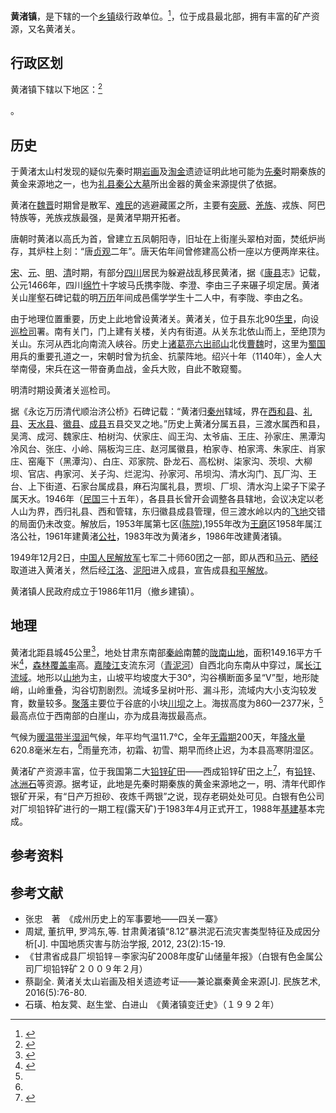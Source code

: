 {{中国乡级行政区|62/12/21/101/000|PopTotal=１３３４７（２０００）}}

'''黄渚镇'''，是{{PRC admin/fullname|62/12/21/101/000|3}}下辖的一个[[乡镇|乡镇]]级行政单位。<ref>{{PRC admin/ref sgc|{{PRC admin/parent|62/12/21/101/000}}}}</ref>，位于成县最北部，拥有丰富的矿产资源，又名黄渚关。

== 行政区划 ==

黄渚镇下辖以下地区：<ref>{{PRC admin/ref sgc|62/12/21/101/000}}</ref>

{{PRC admin/children|62/12/21/101/000}}。

== 历史 ==
于黄渚太山村发现的疑似先秦时期[[石洞壁画|岩画]]及[[淘金|淘金]]遗迹证明此地可能为[[先秦|先秦]]时期秦族的黄金来源地之一，也为[[礼县|礼县]][[秦公大墓|秦公大墓]]所出金器的黄金来源提供了依据。

黄渚在[[魏晋南北朝|魏晋]]时期曾是散军、[[难民|难民]]的逃避藏匿之所，主要有[[突厥人|突厥]]、[[羌族|羌族]]、戎族、阿巴特族等，羌族戎族最强，是黄渚早期开拓者。

唐朝时黄渚以高氏为首，曾建立五凤朝阳寺，旧址在上街崖头翠柏对面，焚纸炉尚存，其炉柱上刻：“唐[[貞觀_(唐朝)|贞观]]二年”。唐天佑年间曾修建高公桥一座以方便两岸来往。

[[宋朝|宋]]、[[元朝|元]]、[[明朝|明]]、[[清朝|清]]时期，有部分[[四川省|四川]]居民为躲避战乱移民黄渚，据《[[康县|康县]]志》记载，公元1466年，四川[[绵竹市|绵竹]]十字坡马氏携李陇、李澄、李由三子来碾子坝定居。黄渚关山崖壑石碑记载的明[[万历帝|万历]]年间成邑儒学学生十二人中，有李陇、李由之名。

由于地理位置重要，历史上此地曾设黄渚关。黄渚关，位于县东北90[[里|华里]]，向设[[巡檢司|巡检司]]署。南有关门，门上建有关楼，关内有街道。从关东北依山而上，至绝顶为关山。东河从西北向南流入峡谷。历史上[[诸葛亮|诸葛亮]][[诸葛亮北伐|六出祁山]]北伐[[曹魏|曹魏]]时，这里为[[蜀国|蜀国]]用兵的重要孔道之一，宋朝时曾为抗金、抗蒙阵地。绍兴十年（1140年），金人大举南侵，宋兵在这一带奋勇血战，金兵大败，自此不敢窥蜀。

明清时期设黄渚关巡检司。

据《永讫万历清代顺治济公桥》石碑记载：“黄渚归[[秦州_(古代)|秦州]]辖域，界在[[西和县|西和县]]、[[礼县|礼县]]、[[天水市|天水县]]、[[徽县|徽县]]、[[成县|成县]]五县交叉之地。”历史上黄渚分属五县，三渡水属西和县，吴湾、成河、魏家庄、柏树沟、伏家庄、阎王沟、太爷庙、王庄、孙家庄、黑潭沟冷风台、张庄、小岭、隔板沟三庄、赵河属徽县，柏家寺、柏家湾、朱家庄、肖家庄、窑庵下（黑潭沟）、白庄、邓家院、卧龙石、高松树、柒家沟、茨坝、大柳坝、官店、冉家河、关子沟、烂泥沟、孙家河、吊坝沟、清水沟门、瓦厂沟、王台、上下街道、石家台属成县，麻石沟属礼县，贾坝、厂坝、清水沟上梁子下梁子属天水。1946年（[[中華民國|民国]]三十五年），各县县长曾开会调整各县辖地，会议决定以老人山为界，西归礼县、西和管辖，东归徽县成县管理，但三渡水岭以内的[[飛地|飞地]]交错的局面仍未改变。解放后，1953年属第七区([[陈院镇|陈院]]),1955年改为[[王磨镇|王磨]]区1958年属江洛公社，1961年建黄渚[[公社|公社]]，1983年改为黄渚乡，1986年改建黄渚镇。

1949年12月2日，[[中国人民解放军|中国人民解放军]]七军二十师60团之一部，即从西和[[马元镇|马元]]、[[晒经乡_(西和县)|晒经]]取道进入黄渚关，然后经[[江洛镇|江洛]]、[[泥阳镇|泥阳]]进入成县，宣告成县[[和平解放|和平解放]]。

黄渚镇人民政府成立于1986年11月（撤乡建镇）。

== 地理 ==
黄渚北距县城45公里<ref>{{Cite web|url=http://diqu73381769.cn.zhsho.com/|title=甘肃省陇南市成县黄渚镇|accessdate=2018-02-08|work=diqu73381769.cn.zhsho.com|archive-url=https://web.archive.org/web/20180208182907/http://diqu73381769.cn.zhsho.com/|archive-date=2018-02-08|dead-url=yes}}</ref>，地处甘肃东南部[[秦岭|秦岭]]南麓的[[陇南山地|陇南山地]]，面积149.16平方千米<ref name="#1">{{Cite web|url=http://www.gscx.gov.cn/s.php/huangzhu/item-list-category-8319.html|title=黄渚概况|accessdate=2018-07-31|work=黄渚概况|archive-url=https://web.archive.org/web/20180731093617/http://www.gscx.gov.cn/s.php/huangzhu/item-list-category-8319.html|archive-date=2018-07-31|dead-url=yes}}</ref>，[[森林覆盖率|森林覆盖率]]高。[[嘉陵江|嘉陵江]]支流东河（[[青泥河|青泥河]]）自西北向东南从中穿过，属[[长江流域|长江流域]]。地形以[[山地|山地]]为主，山坡平均坡度大于30°，沟谷横断面多呈“V”型，地形陡峭，山岭重叠，沟谷切割剧烈。流域多呈树叶形、漏斗形，流域内大小支沟较发育，数量较多。[[聚落|聚落]]主要位于谷底的小块[[川坝|川坝]]之上。海拔高度为860—2377米，<ref name="#1"/>最高点位于西南部的白崖山，亦为成县海拔最高点。

气候为[[暖温带|暖温带]][[半湿润|半湿润]]气候，年平均气温11.7℃，全年[[无霜期|无霜期]]200天，年[[降水量|降水量]]620.8毫米左右，<ref name="#1"/>雨量充沛，初霜、初雪、期早而终止迟，为本县高寒阴湿区。

黄渚矿产资源丰富，位于我国第二大[[铅锌矿|铅锌矿]]田——西成铅锌矿田之上<ref>{{Cite web|url=http://www.mining120.com/tech/show-htm-itemid-23278.html|title=甘肃西成铅锌矿_地勘矿权_技术_中国选矿技术网|accessdate=2018-02-08|work=www.mining120.com|archive-date=2018-02-08|archive-url=https://web.archive.org/web/20180208182824/http://www.mining120.com/tech/show-htm-itemid-23278.html|dead-url=no}}</ref>，有[[铅锌|铅锌]]、[[冰洲石|冰洲石]]等资源。据考证，此地是先秦时期秦族的黄金来源地之一，明、清年代即作银矿开采，有“日产万担砂、夜炼千两银”之说，现存老硐处处可见。白银有色公司对厂坝铅锌矿进行的一期工程(露天矿)于1983年4月正式开工，1988年[[基础设施|基建]]基本完成。

== 参考资料 ==

{{reflist}}

== 参考文献 ==
*张忠　著　《成州历史上的军事要地——四关一寨》
*周斌, 董抗甲, 罗鸿东,等. 甘肃黄渚镇“8.12”暴洪泥石流灾害类型特征及成因分析[J]. 中国地质灾害与防治学报, 2012, 23(2):15-19.
*《甘肃省成县厂坝铅锌－李家沟矿2008年度矿山储量年报》（白银有色金属公司厂坝铅锌矿２００９年２月）
*蔡副全. 黄渚关太山岩画及相关遗迹考证——兼论赢秦黄金来源[J]. 民族艺术, 2016(5):76-80.
*石璜、柏友蓂、赵生堂、白进山　《黄渚镇变迁史》（１９９２年）

{{PRC admin/navcat|62/12/21/101/000}}